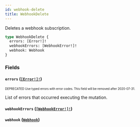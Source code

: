 ```yaml
---
id: webhook-delete
title: WebhookDelete
---
```


Deletes a webhook subscription.

```graphql
type WebhookDelete {
  errors: [Error!]!
  webhookErrors: [WebhookError!]!
  webhook: Webhook
}
```

### Fields

#### `errors` ([`[Error!]!`](/developer/api-reference/objects/error.mdx))

<sub><sup><span className="deprecatedTag">DEPRECATED</span> Use typed errors with error codes. This field will be removed after 2020-07-31.</sup></sub>

List of errors that occurred executing the mutation.

#### `webhookErrors` ([`[WebhookError!]!`](/developer/api-reference/objects/webhook-error.mdx))

#### `webhook` ([`Webhook`](/developer/api-reference/objects/webhook.mdx))
